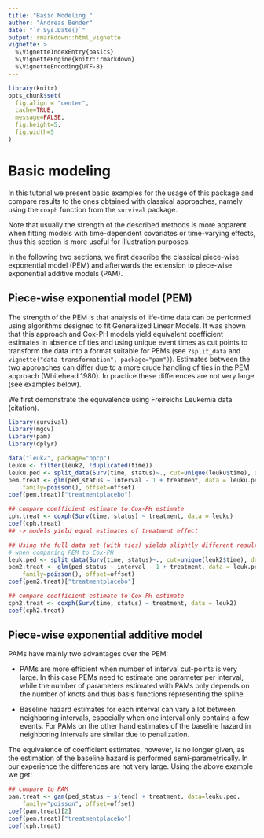 ```yaml
---
title: "Basic Modeling "
author: "Andreas Bender"
date: "`r Sys.Date()`"
output: rmarkdown::html_vignette
vignette: >
  %\VignetteIndexEntry{basics}
  %\VignetteEngine{knitr::rmarkdown}
  %\VignetteEncoding{UTF-8}
---
```


```r
library(knitr)
opts_chunk$set(
  fig.align = "center",
  cache=TRUE, 
  message=FALSE, 
  fig.height=5, 
  fig.width=5
)
```

# Basic modeling 
In this tutorial we present basic examples for the usage of this package and 
compare results to the ones obtained with classical approaches, namely using 
the `coxph` function from the `survival` package. 

Note that usually the strength of the described methods is more apparent when 
fitting models with time-dependent covariates or time-varying effects, thus 
this section is more useful for illustration purposes. 

In the following two sections, we first describe the classical piece-wise 
exponential model (PEM) and afterwards the extension to piece-wise exponential 
additive models (PAM). 

## Piece-wise exponential model (PEM)
The strength of the PEM is that analysis of life-time data can be performed 
using algorithms designed to fit Generalized Linear Models. It was shown that 
this approach and Cox-PH models yield equivalent coefficient estimates in absence 
of ties and using unique event times as cut points to transform the data into 
a format suitable for PEMs (see `?split_data` and `vignette("data-transformation", package="pam")`).
Estimates between the two approaches can differ due to a more crude 
handling of ties in the PEM approach (Whitehead 1980). 
In practice these differences are not very large (see examples below).


We first demonstrate the equivalence using Freireichs Leukemia data (citation).

```r
library(survival)
library(mgcv)
library(pam)
library(dplyr)

data("leuk2", package="bpcp")
leuku <- filter(leuk2, !duplicated(time))
leuku.ped <- split_data(Surv(time, status)~., cut=unique(leuku$time), data=leuku, id="id")
pem.treat <- glm(ped_status ~ interval - 1 + treatment, data = leuku.ped, 
	family=poisson(), offset=offset)
coef(pem.treat)["treatmentplacebo"]

## compare coefficient estimate to Cox-PH estimate 
cph.treat <- coxph(Surv(time, status) ~ treatment, data = leuku)
coef(cph.treat)
## -> models yield equal estimates of treatment effect

## Using the full data set (with ties) yields slightly different results 
# when comparing PEM to Cox-PH
leuk.ped <- split_data(Surv(time, status)~., cut=unique(leuk2$time), data=leuk2, id="id")
pem2.treat <- glm(ped_status ~ interval - 1 + treatment, data = leuk.ped, 
	family=poisson(), offset=offset)
coef(pem2.treat)["treatmentplacebo"]

## compare coefficient estimate to Cox-PH estimate 
cph2.treat <- coxph(Surv(time, status) ~ treatment, data = leuk2)
coef(cph2.treat)
```

## Piece-wise exponential additive model 
PAMs have mainly two advantages over the PEM: 

- PAMs are more efficient when number of interval cut-points is very large. 
	In this case PEMs need to estimate one parameter per interval, while the number 
	of parameters estimated with PAMs only depends on the number of knots and thus 
	basis functions representing the spline.

- Baseline hazard estimates for each interval can vary a lot between neighboring 
	intervals, especially when one interval only contains a few events. For 
	PAMs on the other hand estimates of the baseline hazard in neighboring 
	intervals are similar due to penalization. 

The equivalence of coefficient estimates, however, is no longer given, as 
the estimation of the baseline hazard is performed semi-parametrically. In our 
experience the differences are not very large. Using the above example we get:

```r
## compare to PAM 
pam.treat <- gam(ped_status ~ s(tend) + treatment, data=leuku.ped, 
	family="poisson", offset=offset)
coef(pam.treat)[2]
coef(pem.treat)["treatmentplacebo"]
coef(cph.treat)
```